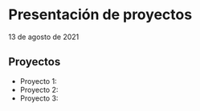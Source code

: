 # Presentación de proyectos


13 de agosto de 2021

## Proyectos

- Proyecto 1:
- Proyecto 2:
- Proyecto 3:
